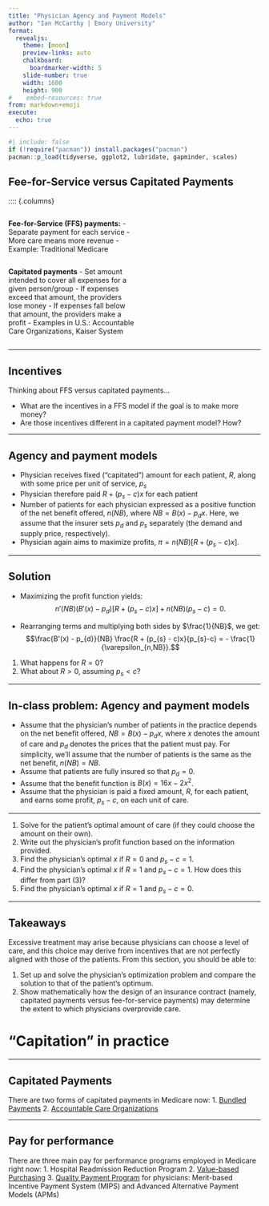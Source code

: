 ```yaml
---
title: "Physician Agency and Payment Models"
author: "Ian McCarthy | Emory University"
format: 
  revealjs:
    theme: [moon]
    preview-links: auto
    chalkboard:
      boardmarker-width: 5
    slide-number: true
    width: 1600
    height: 900    
#    embed-resources: true
from: markdown+emoji
execute: 
  echo: true
---
```


```r
#| include: false
if (!require("pacman")) install.packages("pacman")
pacman::p_load(tidyverse, ggplot2, lubridate, gapminder, scales)
```

## Fee-for-Service versus Capitated Payments

:::: {.columns}

::: {.column width="50%"}
**Fee-for-Service (FFS) payments:**
- Separate payment for each service
- More care means more revenue
- Example: Traditional Medicare
:::

::: {.column width="50%"}
**Capitated payments**
- Set amount intended to cover all expenses for a given person/group
- If expenses exceed that amount, the providers lose money
- If expenses fall below that amount, the providers make a profit
- Examples in U.S.: Accountable Care Organizations, Kaiser System
:::


---

## Incentives

Thinking about FFS versus capitated payments...

- What are the incentives in a FFS model if the goal is to make more money?
- Are those incentives different in a capitated payment model? How?

---

## Agency and payment models

- Physician receives fixed ("capitated") amount for each patient, $R$, along with some price per unit of service, $p_{s}$
- Physician therefore paid $R + (p_{s} - c)x$ for each patient
- Number of patients for each physician expressed as a positive function of the net benefit offered, $n(NB)$, where $NB=B(x) - p_{d}x$. Here, we assume that the insurer sets $p_{d}$ and $p_{s}$ separately (the demand and supply price, respectively).
- Physician again aims to maximize profits, $\pi=n(NB)\left[R+(p_{s}-c)x\right]$.


---

## Solution

- Maximizing the profit function yields:
$$n'(NB)(B'(x) - p_{d}) \left[R + (p_{s} - c)x \right] + n(NB)(p_{s}-c) = 0.$$

- Rearranging terms and multiplying both sides by $\frac{1}{NB}$, we get:
$$\frac{B'(x) - p_{d}}{NB} \frac{R + (p_{s} - c)x}{p_{s}-c} = - \frac{1}{\varepsilon_{n,NB}}.$$

::: {.fragment}
1. What happens for $R=0$?
2. What about $R>0$, assuming $p_{s}<c$?
:::

---

## In-class problem: Agency and payment models

- Assume that the physician's number of patients in the practice depends on the net benefit offered, $NB=B(x) - p_{d}x$, where $x$ denotes the amount of care and $p_{d}$ denotes the prices that the patient must pay. For simplicity, we'll assume that the number of patients is the same as the net benefit, $n(NB) = NB$.
- Assume that patients are fully insured so that $p_{d}=0$. 
- Assume that the benefit function is $B(x) = 16x-2x^{2}$. 
- Assume that the physician is paid a fixed amount, $R$, for each patient, and earns some profit, $p_{s}-c$, on each unit of care.

---

1. Solve for the patient's optimal amount of care (if they could choose the amount on their own).
2. Write out the physician's profit function based on the information provided.
3. Find the physician's optimal $x$ if $R=0$ and $p_{s}-c=1$.
4. Find the physician's optimal $x$ if $R=1$ and $p_{s}-c=1$. How does this differ from part (3)?
5. Find the physician's optimal $x$ if $R=1$ and $p_{s}-c=0$.



---

## Takeaways

Excessive treatment may arise because physicians can choose a level of care, and this choice may derive from incentives that are not perfectly aligned with those of the patients. From this section, you should be able to:<br>

1. Set up and solve the physician's optimization problem and compare the solution to that of the patient's optimum.
2. Show mathematically how the design of an insurance contract (namely, capitated payments versus fee-for-service payments) may determine the extent to which physicians overprovide care.


# "Capitation" in practice

---

## Capitated Payments

There are two forms of capitated payments in Medicare now:
1. [Bundled Payments](https://innovation.cms.gov/initiatives/bundled-payments/)
2. [Accountable Care Organizations](https://www.cms.gov/Medicare/Medicare-Fee-for-Service-Payment/ACO/)

---

## Pay for performance

There are three main pay for performance programs employed in Medicare right now:
1. Hospital Readmission Reduction Program
2. [Value-based Purchasing](https://www.cms.gov/Medicare/Quality-Initiatives-Patient-Assessment-Instruments/Value-Based-Programs/HVBP/Hospital-Value-Based-Purchasing)
3. [Quality Payment Program](https://qpp.cms.gov/about/qpp-overview) for physicians: Merit-based Incentive Payment System (MIPS) and Advanced Alternative Payment Models (APMs)

